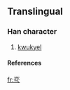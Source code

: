 ==Translingual==
===Han character===
{{Han char|rad=亠|as=05|sn=7|four=|canj=卜金一人 (YCMO)}}
# [[kwukyel]]
====References====
{{Han ref|kx=0088.161|dj=0187.091|hdz=10284.031|uh=4EAA|ud=20138}}



[[fr:亪]]